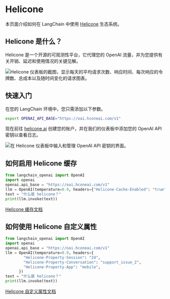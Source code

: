 # Helicone

本页面介绍如何在 LangChain 中使用 [Helicone](https://helicone.ai) 生态系统。

## Helicone 是什么？

Helicone 是一个开源的可观测性平台，它代理您的 OpenAI 流量，并为您提供有关开销、延迟和使用情况的关键见解。

![Helicone 仪表板的截图，显示每天的平均请求次数、响应时间、每次响应的令牌数、总成本以及随时间变化的请求图表。](/img/HeliconeDashboard.png "Helicone 仪表板")

## 快速入门

在您的 LangChain 环境中，您只需添加以下参数。

```bash
export OPENAI_API_BASE="https://oai.hconeai.com/v1"
```

现在前往 [helicone.ai](https://www.helicone.ai/signup) 创建您的账户，并在我们的仪表板中添加您的 OpenAI API 密钥以查看日志。

![在 Helicone 仪表板中输入和管理 OpenAI API 密钥的界面。](/img/HeliconeKeys.png "Helicone API 密钥输入")

## 如何启用 Helicone 缓存

```python
from langchain_openai import OpenAI
import openai
openai.api_base = "https://oai.hconeai.com/v1"
llm = OpenAI(temperature=0.9, headers={"Helicone-Cache-Enabled": "true"})
text = "什么是 helicone？"
print(llm.invoke(text))
```

[Helicone 缓存文档](https://docs.helicone.ai/advanced-usage/caching)

## 如何使用 Helicone 自定义属性

```python
from langchain_openai import OpenAI
import openai
openai.api_base = "https://oai.hconeai.com/v1"
llm = OpenAI(temperature=0.9, headers={
        "Helicone-Property-Session": "24",
        "Helicone-Property-Conversation": "support_issue_2",
        "Helicone-Property-App": "mobile",
      })
text = "什么是 helicone？"
print(llm.invoke(text))
```

[Helicone 自定义属性文档](https://docs.helicone.ai/advanced-usage/custom-properties)
